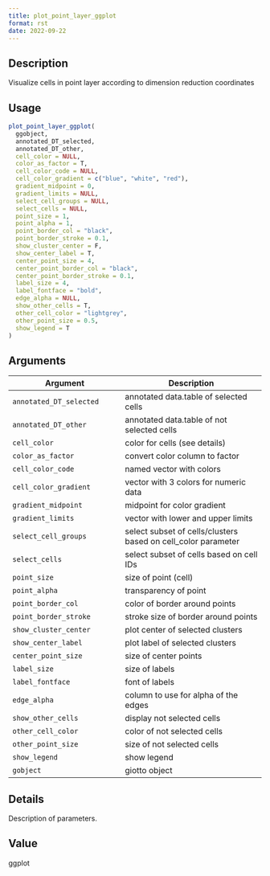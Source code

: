 ```yaml
--- 
title: plot_point_layer_ggplot 
format: rst 
date: 2022-09-22 
--- 
```


## Description

Visualize cells in point layer according to dimension reduction coordinates


## Usage

```r
plot_point_layer_ggplot(
  ggobject,
  annotated_DT_selected,
  annotated_DT_other,
  cell_color = NULL,
  color_as_factor = T,
  cell_color_code = NULL,
  cell_color_gradient = c("blue", "white", "red"),
  gradient_midpoint = 0,
  gradient_limits = NULL,
  select_cell_groups = NULL,
  select_cells = NULL,
  point_size = 1,
  point_alpha = 1,
  point_border_col = "black",
  point_border_stroke = 0.1,
  show_cluster_center = F,
  show_center_label = T,
  center_point_size = 4,
  center_point_border_col = "black",
  center_point_border_stroke = 0.1,
  label_size = 4,
  label_fontface = "bold",
  edge_alpha = NULL,
  show_other_cells = T,
  other_cell_color = "lightgrey",
  other_point_size = 0.5,
  show_legend = T
)
```


## Arguments

Argument      |Description
------------- |----------------
`annotated_DT_selected`     |     annotated data.table of selected cells
`annotated_DT_other`     |     annotated data.table of not selected cells
`cell_color`     |     color for cells (see details)
`color_as_factor`     |     convert color column to factor
`cell_color_code`     |     named vector with colors
`cell_color_gradient`     |     vector with 3 colors for numeric data
`gradient_midpoint`     |     midpoint for color gradient
`gradient_limits`     |     vector with lower and upper limits
`select_cell_groups`     |     select subset of cells/clusters based on cell_color parameter
`select_cells`     |     select subset of cells based on cell IDs
`point_size`     |     size of point (cell)
`point_alpha`     |     transparency of point
`point_border_col`     |     color of border around points
`point_border_stroke`     |     stroke size of border around points
`show_cluster_center`     |     plot center of selected clusters
`show_center_label`     |     plot label of selected clusters
`center_point_size`     |     size of center points
`label_size`     |     size of labels
`label_fontface`     |     font of labels
`edge_alpha`     |     column to use for alpha of the edges
`show_other_cells`     |     display not selected cells
`other_cell_color`     |     color of not selected cells
`other_point_size`     |     size of not selected cells
`show_legend`     |     show legend
`gobject`     |     giotto object


## Details

Description of parameters.


## Value

ggplot


